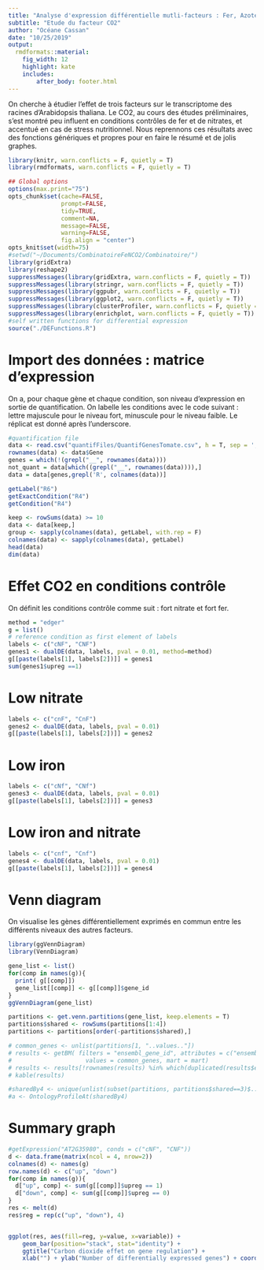 ---
title: "Analyse d'expression différentielle mutli-facteurs : Fer, Azote et CO2"
subtitle: "Etude du facteur CO2"
author: "Océane Cassan"
date: "10/25/2019"
output: 
  rmdformats::material:
    fig_width: 12
    highlight: kate
    includes:
        after_body: footer.html
---

On cherche à étudier l'effet de trois facteurs sur le transcriptome des racines d'Arabidopsis thaliana.
Le CO2, au cours des études préliminaires, s'est montré peu influent en conditions contrôles de fer et de nitrates, et accentué en cas de stress nutritionnel.
Nous reprennons ces résultats avec des fonctions génériques et propres pour en faire le résumé et de jolis graphes.


```{r knitr_init, echo=FALSE, cache=FALSE}
library(knitr, warn.conflicts = F, quietly = T)
library(rmdformats, warn.conflicts = F, quietly = T)

## Global options
options(max.print="75")
opts_chunk$set(cache=FALSE,
               prompt=FALSE,
               tidy=TRUE,
               comment=NA,
               message=FALSE,
               warning=FALSE,
               fig.align = "center")
opts_knit$set(width=75)
#setwd("~/Documents/CombinatoireFeNCO2/Combinatoire/")
library(gridExtra)
library(reshape2)
suppressMessages(library(gridExtra, warn.conflicts = F, quietly = T))
suppressMessages(library(stringr, warn.conflicts = F, quietly = T))
suppressMessages(library(ggpubr, warn.conflicts = F, quietly = T))
suppressMessages(library(ggplot2, warn.conflicts = F, quietly = T))
suppressMessages(library(clusterProfiler, warn.conflicts = F, quietly = T))
suppressMessages(library(enrichplot, warn.conflicts = F, quietly = T))
#self written functions for differential expression
source("./DEFunctions.R")
```


# Import des données : matrice d'expression

On a, pour chaque gène et chaque condition, son niveau d'expression en sortie de quantification.
On labelle les conditions avec le code suivant : lettre majuscule pour le niveau fort, minuscule pour le niveau faible. Le réplicat est donné après l'underscore.

```{r data}
#quantification file
data <- read.csv("quantifFiles/QuantifGenesTomate.csv", h = T, sep = ',')
rownames(data) <- data$Gene
genes = which(!(grepl("__", rownames(data))))
not_quant = data[which((grepl("__", rownames(data)))),]
data = data[genes,grepl('R', colnames(data))]

getLabel("R6")
getExactCondition("R4")
getCondition("R4")

keep <- rowSums(data) >= 10
data <- data[keep,]
group <- sapply(colnames(data), getLabel, with.rep = F)
colnames(data) <- sapply(colnames(data), getLabel)
head(data)
dim(data)
```



# Effet CO2 en conditions contrôle

On définit les conditions contrôle comme suit : fort nitrate et fort fer.

```{r contr}
method = "edger"
g = list()
# reference condition as first element of labels
labels <- c("cNF", "CNF")
genes1 <- dualDE(data, labels, pval = 0.01, method=method)
g[[paste(labels[1], labels[2])]] = genes1
sum(genes1$upreg ==1)
```
# Low nitrate

```{r lowN}
labels <- c("cnF", "CnF")
genes2 <- dualDE(data, labels, pval = 0.01)
g[[paste(labels[1], labels[2])]] = genes2
```

# Low iron

```{r lowF}
labels <- c("cNf", "CNf")
genes3 <- dualDE(data, labels, pval = 0.01)
g[[paste(labels[1], labels[2])]] = genes3
```

# Low iron and nitrate

```{r lowBoth}
labels <- c("cnf", "Cnf")
genes4 <- dualDE(data, labels, pval = 0.01)
g[[paste(labels[1], labels[2])]] = genes4
```


# Venn diagram

On visualise les gènes différentiellement exprimés en commun entre les différents niveaux des autres facteurs.


```{r venn}

library(ggVennDiagram)
library(VennDiagram)

gene_list <- list()
for(comp in names(g)){
  print( g[[comp]])
  gene_list[[comp]] <- g[[comp]]$gene_id
}
ggVennDiagram(gene_list)

partitions <- get.venn.partitions(gene_list, keep.elements = T)
partitions$shared <- rowSums(partitions[1:4])
partitions <- partitions[order(-partitions$shared),]

# common_genes <- unlist(partitions[1, "..values.."])
# results <- getBM( filters = "ensembl_gene_id", attributes = c("ensembl_gene_id", "description", "external_gene_name", "entrezgene_id"),
#                     values = common_genes, mart = mart)
# results <- results[!rownames(results) %in% which(duplicated(results$ensembl_gene_id)), ]
# kable(results)

#sharedBy4 <- unique(unlist(subset(partitions, partitions$shared==3)$..values..))
#a <- OntologyProfileAt(sharedBy4)
```

# Summary graph

```{r barplot}

#getExpression("AT2G35980", conds = c("cNF", "CNF"))
d <- data.frame(matrix(ncol = 4, nrow=2))
colnames(d) <- names(g)
row.names(d) <- c("up", "down")
for(comp in names(g)){
  d["up", comp] <- sum(g[[comp]]$upreg == 1)
  d["down", comp] <- sum(g[[comp]]$upreg == 0)
}
res <- melt(d)
res$reg = rep(c("up", "down"), 4)


ggplot(res, aes(fill=reg, y=value, x=variable)) + 
    geom_bar(position="stack", stat="identity") +
    ggtitle("Carbon dioxide effet on gene regulation") +
    xlab("") + ylab("Number of differentially expressed genes") + coord_flip()
```